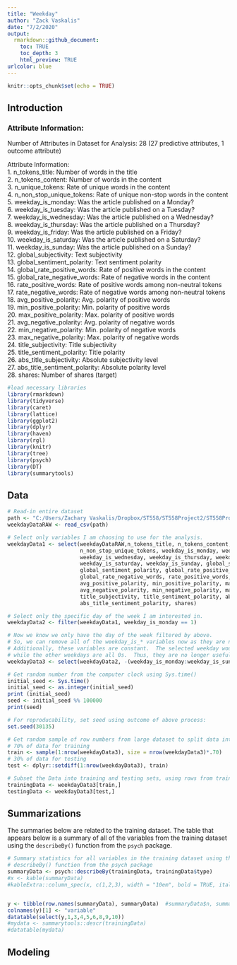 ```yaml
---
title: "Weekday"
author: "Zack Vaskalis"
date: "7/2/2020"
output: 
  rmarkdown::github_document:
    toc: TRUE
    toc_depth: 3
    html_preview: TRUE
urlcolor: blue
---
```


```r
knitr::opts_chunk$set(echo = TRUE)
```

## Introduction

### Attribute Information:

Number of Attributes in Dataset for Analysis: 28 (27 predictive attributes, 1 outcome attribute)

Attribute Information:    
1.  n_tokens_title: Number of words in the title    
2.  n_tokens_content: Number of words in the content    
3.  n_unique_tokens: Rate of unique words in the content    
4.  n_non_stop_unique_tokens: Rate of unique non-stop words in the content    
5.  weekday_is_monday: Was the article published on a Monday?    
6.  weekday_is_tuesday: Was the article published on a Tuesday?    
7.  weekday_is_wednesday: Was the article published on a Wednesday?    
8.  weekday_is_thursday: Was the article published on a Thursday?    
9.  weekday_is_friday: Was the article published on a Friday?    
10.  weekday_is_saturday: Was the article published on a Saturday?    
11.  weekday_is_sunday: Was the article published on a Sunday?    
12.  global_subjectivity: Text subjectivity    
13.  global_sentiment_polarity: Text sentiment polarity    
14.  global_rate_positive_words: Rate of positive words in the content    
15.  global_rate_negative_words: Rate of negative words in the content    
16.  rate_positive_words: Rate of positive words among non-neutral tokens    
17.  rate_negative_words: Rate of negative words among non-neutral tokens    
18.  avg_positive_polarity: Avg. polarity of positive words    
19.  min_positive_polarity: Min. polarity of positive words    
20.  max_positive_polarity: Max. polarity of positive words    
21.  avg_negative_polarity: Avg. polarity of negative words    
22.  min_negative_polarity: Min. polarity of negative words    
23.  max_negative_polarity: Max. polarity of negative words    
24.  title_subjectivity: Title subjectivity    
25.  title_sentiment_polarity: Title polarity    
26.  abs_title_subjectivity: Absolute subjectivity level    
27.  abs_title_sentiment_polarity: Absolute polarity level    
28.  shares: Number of shares (target)    



```r
#load necessary libraries
library(rmarkdown)
library(tidyverse)
library(caret)
library(lattice)
library(ggplot2)
library(dplyr)
library(haven)
library(rgl)
library(knitr)
library(tree)
library(psych)
library(DT)
library(summarytools)
```

## Data

```r
# Read-in entire dataset
path <- "C:/Users/Zachary Vaskalis/Dropbox/ST558/ST558Project2/ST558Project2/OnlineNewsPopularity.csv"
weekdayDataRAW <- read_csv(path)

# Select only variables I am choosing to use for the analysis.
weekdayData1 <- select(weekdayDataRAW,n_tokens_title, n_tokens_content, n_unique_tokens,
                       n_non_stop_unique_tokens, weekday_is_monday, weekday_is_tuesday,
                       weekday_is_wednesday, weekday_is_thursday, weekday_is_friday,
                       weekday_is_saturday, weekday_is_sunday, global_subjectivity,
                       global_sentiment_polarity, global_rate_positive_words,
                       global_rate_negative_words, rate_positive_words, rate_negative_words,
                       avg_positive_polarity, min_positive_polarity, max_positive_polarity,
                       avg_negative_polarity, min_negative_polarity, max_negative_polarity,
                       title_subjectivity, title_sentiment_polarity, abs_title_subjectivity,
                       abs_title_sentiment_polarity, shares)

# Select only the specific day of the week I am interested in.
weekdayData2 <- filter(weekdayData1, weekday_is_monday == 1)

# Now we know we only have the day of the week filtered by above.
# So, we can remove all of the weekday_is_* variables now as they are no longer needed.
# Additionally, these variables are constant.  The selected weekday would contain all 1s,
# while the other weekdays are all 0s.  Thus, they are no longer useful for analysis.
weekdayData3 <- select(weekdayData2, -(weekday_is_monday:weekday_is_sunday))

```

```r
# Get random number from the computer clock using Sys.time()
initial_seed <- Sys.time()
initial_seed <- as.integer(initial_seed)
print (initial_seed)
seed <- initial_seed %% 100000
print(seed)

# For reproducability, set seed using outcome of above process:
set.seed(30135)

# Get random sample of row numbers from large dataset to split data into train and test:
# 70% of data for training
train <- sample(1:nrow(weekdayData3), size = nrow(weekdayData3)*.70) 
# 30% of data for testing
test <- dplyr::setdiff(1:nrow(weekdayData3), train)

# Subset the Data into training and testing sets, using rows from train and test:
trainingData <- weekdayData3[train,]
testingData <- weekdayData3[test,]
```



## Summarizations

The summaries below are related to the training dataset.  The table that appears below is a summary of all of the variables from the training dataset using the `describeBy()` function from the `psych` package.

```r
# Summary statistics for all variables in the training dataset using the
# describeBy() function from the psych package
summaryData <- psych::describeBy(trainingData, trainingData$type)
#x <- kable(summaryData)
#kableExtra::column_spec(x, c(1,2,3), width = "10em", bold = TRUE, italic = TRUE, width_min = TRUE)


y <- tibble(row.names(summaryData), summaryData)  #summaryData$n, summaryData$mean, summaryData$sd)
colnames(y)[1] <- "variable"
datatable(select(y,1,3,4,5,6,8,9,10))
#mydata <- summarytools::descr(trainingData)
#datatable(mydata)

```

## Modeling







